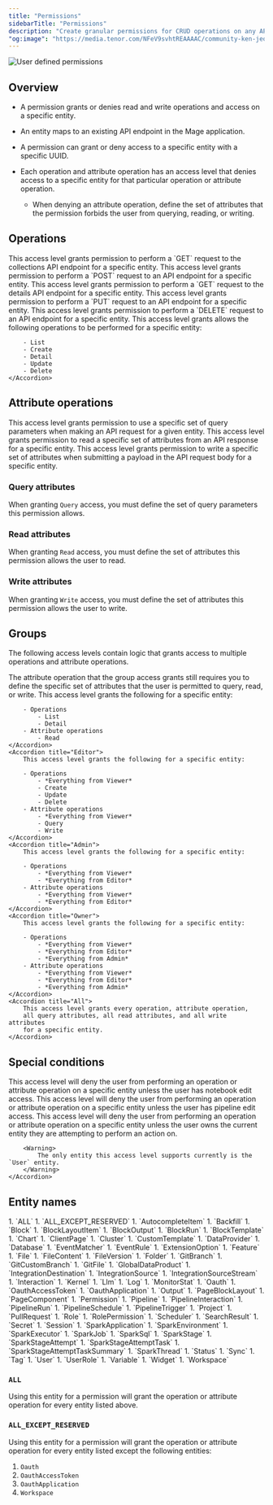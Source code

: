 ```yaml
---
title: "Permissions"
sidebarTitle: "Permissions"
description: "Create granular permissions for CRUD operations on any API endpoint."
"og:image": "https://media.tenor.com/NFeV9svhtREAAAAC/community-ken-jeong.gif"
---
```


<img
    class="hero"
    noZoom
    alt="User defined permissions"
    src="https://media.tenor.com/NFeV9svhtREAAAAC/community-ken-jeong.gif"
/>

## Overview

- A permission grants or denies read and write operations and access on a specific entity.
- An entity maps to an existing API endpoint in the Mage application.
- A permission can grant or deny access to a specific entity with a specific UUID.
- Each operation and attribute operation has an access level that denies access
    to a specific entity for that particular operation or attribute operation.

  - When denying an attribute operation,
        define the set of attributes that the permission forbids the user from
        querying, reading, or writing.

## Operations

<AccordionGroup>
    <Accordion title="List">
        This access level grants permission to perform a `GET` request
        to the collections API endpoint for a specific entity.
    </Accordion>
    <Accordion title="Create">
        This access level grants permission to perform a `POST` request
        to an API endpoint for a specific entity.
    </Accordion>
    <Accordion title="Detail">
        This access level grants permission to perform a `GET` request
        to the details API endpoint for a specific entity.
    </Accordion>
    <Accordion title="Update">
        This access level grants permission to perform a `PUT` request
        to an API endpoint for a specific entity.
    </Accordion>
    <Accordion title="Delete">
        This access level grants permission to perform a `DELETE` request
        to an API endpoint for a specific entity.
    </Accordion>
    <Accordion title="All operations">
        This access level grants allows the following operations to be
        performed for a specific entity:

        - List
        - Create
        - Detail
        - Update
        - Delete
    </Accordion>
</AccordionGroup>

## Attribute operations

<AccordionGroup>
    <Accordion title="Query">
        This access level grants permission to use a specific set of query parameters
        when making an API request for a given entity.
    </Accordion>
    <Accordion title="Read">
        This access level grants permission to read a specific set of attributes
        from an API response for a specific entity.
    </Accordion>
    <Accordion title="Write">
        This access level grants permission to write a specific set of attributes
        when submitting a payload in the API request body for a specific entity.
    </Accordion>
</AccordionGroup>

### Query attributes

When granting `Query` access, you must define the set of query parameters this permission allows.

### Read attributes

When granting `Read` access, you must define the set of attributes this permission
allows the user to read.

### Write attributes

When granting `Write` access, you must define the set of attributes this permission
allows the user to write.

## Groups

The following access levels contain logic that grants access to multiple operations
and attribute operations.

<Note>
    The attribute operation that the group access grants still requires you
    to define the specific set of attributes that the user is permitted to
    query, read, or write.
</Note>

<AccordionGroup>
    <Accordion title="Viewer">
        This access level grants the following for a specific entity:

        - Operations
            - List
            - Detail
        - Attribute operations
            - Read
    </Accordion>
    <Accordion title="Editor">
        This access level grants the following for a specific entity:

        - Operations
            - *Everything from Viewer*
            - Create
            - Update
            - Delete
        - Attribute operations
            - *Everything from Viewer*
            - Query
            - Write
    </Accordion>
    <Accordion title="Admin">
        This access level grants the following for a specific entity:

        - Operations
            - *Everything from Viewer*
            - *Everything from Editor*
        - Attribute operations
            - *Everything from Viewer*
            - *Everything from Editor*
    </Accordion>
    <Accordion title="Owner">
        This access level grants the following for a specific entity:

        - Operations
            - *Everything from Viewer*
            - *Everything from Editor*
            - *Everything from Admin*
        - Attribute operations
            - *Everything from Viewer*
            - *Everything from Editor*
            - *Everything from Admin*
    </Accordion>
    <Accordion title="All">
        This access level grants every operation, attribute operation,
        all query attributes, all read attributes, and all write attributes
        for a specific entity.
    </Accordion>
</AccordionGroup>

## Special conditions

<AccordionGroup>
    <Accordion title="Disable unless user has notebook edit access">
        This access level will deny the user from performing an operation or attribute operation
        on a specific entity
        unless the user has notebook edit access.
    </Accordion>
    <Accordion title="Disable unless user has pipeline edit access">
        This access level will deny the user from performing an operation or attribute operation
        on a specific entity
        unless the user has pipeline edit access.
    </Accordion>
    <Accordion title="Disable unless user owns the current entity">
        This access level will deny the user from performing an operation or attribute operation
        on a specific entity
        unless the user owns the current entity they are attempting to perform an action on.

        <Warning>
            The only entity this access level supports currently is the `User` entity.
        </Warning>
    </Accordion>
</AccordionGroup>

## Entity names

<Accordion title="List of available entities">
    1. `ALL`
    1. `ALL_EXCEPT_RESERVED`
    1. `AutocompleteItem`
    1. `Backfill`
    1. `Block`
    1. `BlockLayoutItem`
    1. `BlockOutput`
    1. `BlockRun`
    1. `BlockTemplate`
    1. `Chart`
    1. `ClientPage`
    1. `Cluster`
    1. `CustomTemplate`
    1. `DataProvider`
    1. `Database`
    1. `EventMatcher`
    1. `EventRule`
    1. `ExtensionOption`
    1. `Feature`
    1. `File`
    1. `FileContent`
    1. `FileVersion`
    1. `Folder`
    1. `GitBranch`
    1. `GitCustomBranch`
    1. `GitFile`
    1. `GlobalDataProduct`
    1. `IntegrationDestination`
    1. `IntegrationSource`
    1. `IntegrationSourceStream`
    1. `Interaction`
    1. `Kernel`
    1. `Llm`
    1. `Log`
    1. `MonitorStat`
    1. `Oauth`
    1. `OauthAccessToken`
    1. `OauthApplication`
    1. `Output`
    1. `PageBlockLayout`
    1. `PageComponent`
    1. `Permission`
    1. `Pipeline`
    1. `PipelineInteraction`
    1. `PipelineRun`
    1. `PipelineSchedule`
    1. `PipelineTrigger`
    1. `Project`
    1. `PullRequest`
    1. `Role`
    1. `RolePermission`
    1. `Scheduler`
    1. `SearchResult`
    1. `Secret`
    1. `Session`
    1. `SparkApplication`
    1. `SparkEnvironment`
    1. `SparkExecutor`
    1. `SparkJob`
    1. `SparkSql`
    1. `SparkStage`
    1. `SparkStageAttempt`
    1. `SparkStageAttemptTask`
    1. `SparkStageAttemptTaskSummary`
    1. `SparkThread`
    1. `Status`
    1. `Sync`
    1. `Tag`
    1. `User`
    1. `UserRole`
    1. `Variable`
    1. `Widget`
    1. `Workspace`
</Accordion>

### `ALL`

Using this entity for a permission will grant the operation or attribute operation
for every entity listed above.

### `ALL_EXCEPT_RESERVED`

Using this entity for a permission will grant the operation or attribute operation
for every entity listed except the following entities:

1. `Oauth`
1. `OauthAccessToken`
1. `OauthApplication`
1. `Workspace`
